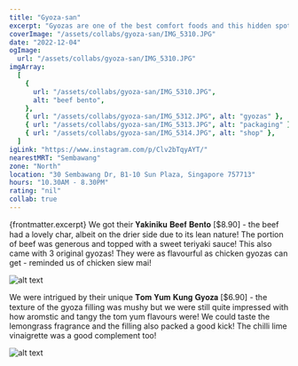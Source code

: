 ```yaml
---
title: "Gyoza-san"
excerpt: "Gyozas are one of the best comfort foods and this hidden spot at the basement of Sun Plaza offers some unique ones!"
coverImage: "/assets/collabs/gyoza-san/IMG_5310.JPG"
date: "2022-12-04"
ogImage:
  url: "/assets/collabs/gyoza-san/IMG_5310.JPG"
imgArray:
  [
    {
      url: "/assets/collabs/gyoza-san/IMG_5310.JPG",
      alt: "beef bento",
    },
    { url: "/assets/collabs/gyoza-san/IMG_5312.JPG", alt: "gyozas" },
    { url: "/assets/collabs/gyoza-san/IMG_5313.JPG", alt: "packaging" },
    { url: "/assets/collabs/gyoza-san/IMG_5314.JPG", alt: "shop" },
  ]
igLink: "https://www.instagram.com/p/Clv2bTqyAYT/"
nearestMRT: "Sembawang"
zone: "North"
location: "30 Sembawang Dr, B1-10 Sun Plaza, Singapore 757713"
hours: "10.30AM - 8.30PM"
rating: "nil"
collab: true
---
```


{frontmatter.excerpt} We got their 𝐘𝐚𝐤𝐢𝐧𝐢𝐤𝐮 𝐁𝐞𝐞𝐟 𝐁𝐞𝐧𝐭𝐨 [$8.90] - the beef had a lovely char, albeit on the drier side due to its lean nature! The portion of beef was generous and topped with a sweet teriyaki sauce! This also came with 3 original gyozas! They were as flavourful as chicken gyozas can get - reminded us of chicken siew mai!

![alt text](/assets/collabs/gyoza-san/IMG_5314.JPG)

We were intrigued by their unique 𝐓𝐨𝐦 𝐘𝐮𝐦 𝐊𝐮𝐧𝐠 𝐆𝐲𝐨𝐳𝐚 [$6.90] - the texture of the gyoza filling was mushy but we were still quite impressed with how aromstic and tangy the tom yum flavours were! We could taste the lemongrass fragrance and the filling also packed a good kick! The chilli lime vinaigrette was a good complement too!

![alt text](/assets/collabs/gyoza-san/IMG_5312.JPG)
